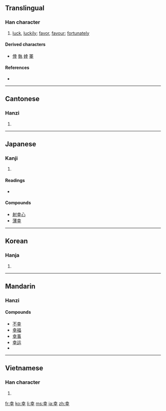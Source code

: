 {{also|倖|羍}}
==Translingual==

===Han character===
{{Han char|rn=51|rad=干|as=05|sn=8|four=4040<sub>1</sub>|canj=土廿十 (GTJ)}}

# [[luck]], [[luckily]]; [[favor]], [[favour]]; [[fortunately]]

====Derived characters====
{{rfc-header|Derived characters|lang=mul}}
* [[倖]] [[執]] [[婞]] [[睪]]

====References====
* {{Han ref|kx=0341.010|dkj=09176|dj=0649.090|hdz=10434.080|uh=5E78|ud=24184|bh=A9AF|bd=43439}}

----

==Cantonese==

===Hanzi===
{{yue-hanzi|jyut=|y=hang6}}

# {{defn|Cantonese|sort=干05}}

----

==Japanese==

===Kanji===
{{ja-kanji|grade=3|rs=干05}}

# {{defn|Japanese}}

====Readings====
* {{ja-readings|on=[[こう]] (kō)|kun=[[さいわい]] (saiwai), [[しあわせ]] (shiawase), [[さち]] (sachi)|nadzuke=[[ゆき]] (yuki)}}

====Compounds====
* [[射幸心]]
* [[薄幸]]

----

==Korean==

===Hanja===
{{ko-hanja|hangeul=행|rv=haeng|mr=haeng}}

# {{defn|Korean|sort=干05}}

----

==Mandarin==

===Hanzi===
{{cmn-hanzi|pin=[[hán]] ([[han2]]), [[xìng]] ([[xing4]])|wg=han<sup>2</sup>, hsing<sup>4</sup>}}

====Compounds====
* [[不幸]]
* [[幸福]]
* [[幸事]]
* [[幸运]]
* {{defn|Mandarin|sort=干05}}

----

==Vietnamese==

===Han character===
{{vi-hantu|[[hạnh]], [[may]]|rs=干05}}

# {{defn|Vietnamese|sort=干05}}

[[fr:幸]]
[[ko:幸]]
[[li:幸]]
[[ms:幸]]
[[ja:幸]]
[[zh:幸]]